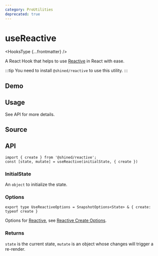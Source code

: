 ```yaml
---
category: ProUtilities
deprecated: true
---
```


# useReactive


<HooksType {...frontmatter} />

<Deprecated version="v1.4.0" />

A React Hook that helps to use [Reactive](https://sheinsight.github.io/reactive) in React with ease.

:::tip
You need to install `@shined/reactive` to use this utility.
:::

## Demo


<App />

## Usage

See API for more details.

## Source


<Source />

## API

```tsx
import { create } from '@shined/reactive';
const [state, mutate] = useReactive(initialState, { create })
```

### InitialState

An `object` to initialize the state.

### Options

```tsx
export type UseReactiveOptions = SnapshotOptions<State> & { create: typeof create }
```

Options for [Reactive](https://sheinsight.github.io/reactive), see [Reactive Create Options](https://sheinsight.github.io/reactive/reference/root-api.html#create).

### Returns

`state` is the current state, `mutate` is an object whose changes will trigger a re-render.
